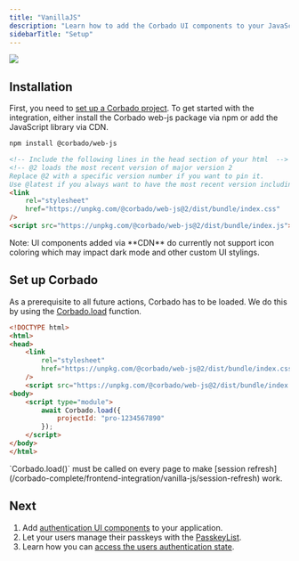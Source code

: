 ```yaml
---
title: "VanillaJS"
description: "Learn how to add the Corbado UI components to your JavaScript application."
sidebarTitle: "Setup"
---
```



<a href="https://app.corbado.com/integration-guides/vanillajs-express" target="_blank">
  <img noZoom src="https://github.com/user-attachments/assets/7859201b-a345-4b68-b336-6e2edcc6577b" />
</a>

## Installation

First, you need to [set up a Corbado project](/corbado-complete/overview/getting-started).
To get started with the integration, either install the Corbado web-js package via npm or add the JavaScript
library via CDN.

<CodeGroup>

```bash NPM
npm install @corbado/web-js
```

```html CDN
<!-- Include the following lines in the head section of your html  -->
<!-- @2 loads the most recent version of major version 2
Replace @2 with a specific version number if you want to pin it.
Use @latest if you always want to have the most recent version including majors (not recommended for production). -->
<link
    rel="stylesheet"
    href="https://unpkg.com/@corbado/web-js@2/dist/bundle/index.css"
/>
<script src="https://unpkg.com/@corbado/web-js@2/dist/bundle/index.js"></script>
```

</CodeGroup>

<Note>
    Note: UI components added via **CDN** do currently not support icon coloring
    which may impact dark mode and other custom UI stylings.
</Note>

## Set up Corbado

As a prerequisite to all future actions, Corbado has to be loaded.
We do this by using the [Corbado.load](/corbado-complete/frontend-integration/vanilla-js) function.

```html
<!DOCTYPE html>
<html>
<head>
    <link
        rel="stylesheet"
        href="https://unpkg.com/@corbado/web-js@2/dist/bundle/index.css"
    />
    <script src="https://unpkg.com/@corbado/web-js@2/dist/bundle/index.js"></script>
<body>
    <script type="module">
        await Corbado.load({
            projectId: "pro-1234567890"
        });
    </script>
</body>
</html>
```

<Warning>
  `Corbado.load()` must be called on every page to make [session refresh](/corbado-complete/frontend-integration/vanilla-js/session-refresh) work.
</Warning>

<CorbadoProviderReference isWebJS={true} />

## Next

1. Add [authentication UI components](/corbado-complete/frontend-integration/vanilla-js/corbadoauth) to your application.
2. Let your users manage their passkeys with the [PasskeyList](/corbado-complete/frontend-integration/vanilla-js/passkeylist).
3. Learn how you can [access the users authentication state](/corbado-complete/frontend-integration/vanilla-js/authentication-state).

